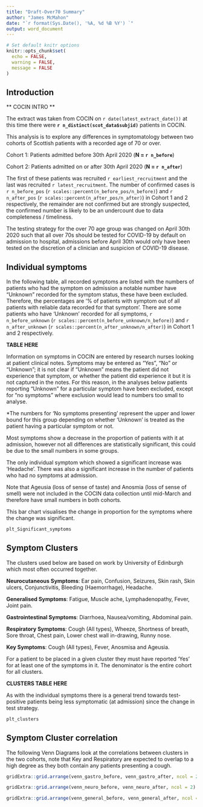 ```yaml
---
title: "Draft-Over70 Summary"
author: "James McMahon"
date: "`r format(Sys.Date(), '%A, %d %B %Y') `"
output: word_document
---
```


```r
# Set default knitr options
knitr::opts_chunk$set(
  echo = FALSE,
  warning = FALSE,
  message = FALSE
)
```

## Introduction

** COCIN INTRO **

The extract was taken from COCIN on `r date(latest_extract_date())` at this time there were **`r n_distinct(scot_data$subjid)`**  patients in COCIN.

This analysis is to explore any differences in symptomatology between two cohorts of Scottish patients with a recorded age of 70 or over.

Cohort 1: Patients admitted before 30th April 2020 (**N = `r n_before`**)

Cohort 2: Patients admitted on or after 30th April 2020 (**N = `r n_after`**)

The first of these patients was recruited <nobr>`r earliest_recruitment`</nobr> and the last was recruited <nobr>`r latest_recruitment`</nobr>. The number of confirmed cases is `r n_before_pos` (`r scales::percent(n_before_pos/n_before)`) and `r n_after_pos` (`r scales::percent(n_after_pos/n_after)`) in Cohort 1 and 2 respectively, the remainder are not confirmed but are strongly suspected, the confirmed number is likely to be an undercount due to data completeness / timeliness.

The testing strategy for the over 70 age group was changed on April 30th 2020 such that all over 70s should be tested for COVID-19 by default on admission to hospital, admissions before April 30th would only have been tested on the discretion of a clinician and suspicion of COVID-19 disease.

## Individual symptoms
In the following table, all recorded symptoms are listed with the numbers of patients who had the symptom on admission a notable number have "Unknown" recorded for the symptom status, these have been excluded. Therefore, the percentages are '% of patients with symptom out of all patients with reliable data recorded for that symptom'. There are some patients who have 'Unknown' recorded for all symptoms, `r n_before_unknown` (`r scales::percent(n_before_unknown/n_before)`) and `r n_after_unknown` (`r scales::percent(n_after_unknown/n_after)`) in Cohort 1 and 2 respectively.

**TABLE HERE**

Information on symptoms in COCIN are entered by research nurses looking at patient clinical notes. Symptoms may be entered as "Yes", "No" or "Unknown"; it is not clear if "Unknown" means the patient did not experience that symptom, or whether the patient did experience it but it is not captured in the notes. For this reason, in the analyses below patients reporting "Unknown" for a particular symptom have been excluded, except for "no symptoms" where exclusion would lead to numbers too small to analyse.

*The numbers for 'No symptoms presenting' represent the upper and lower bound for this group depending on whether 'Unknown' is treated as the patient having a particular symptom or not.

Most symptoms show a decrease in the proportion of patients with it at admission, however not all differences are statistically significant, this could be due to the small numbers in some groups.

The only individual symptom which showed a significant increase was 'Headache'. There was also a significant increase in the number of patients who had no symptoms at admission.

Note that Ageusia (loss of sense of taste) and Anosmia (loss of sense of smell) were not included in the COCIN data collection until mid-March and therefore have small numbers in both cohorts.

This bar chart visualises the change in proportion for the symptoms where the change was significant.

```r
plt_Significant_symptoms
```

## Symptom Clusters
The clusters used below are based on work by University of Edinburgh which most often occurred together.

**Neurocutaneous Symptoms**: Ear pain, Confusion, Seizures, Skin rash, Skin ulcers, Conjunctivitis, Bleeding (Haemorrhage), Headache.

**Generalised Symptoms**: Fatigue, Muscle ache, Lymphadenopathy, Fever, Joint pain.

**Gastrointestinal Symptoms**: Diarrhoea, Nausea/vomiting, Abdominal pain.

**Respiratory Symptoms**: Cough (All types), Wheeze, Shortness of breath, Sore throat, Chest pain, Lower chest wall in-drawing, Runny nose.


**Key Symptoms**: Cough (All types), Fever, Anosmisa and Ageusia.

For a patient to be placed in a given cluster they must have reported 'Yes' for at least one of the symptoms in it. The denominator is the entire cohort for all clusters.

**CLUSTERS TABLE HERE**

As with the individual symptoms there is a general trend towards test-positive patients being less symptomatic (at admission) since the change in test strategy.

```r
plt_clusters
```

## Symptom Cluster correlation
The following Venn Diagrams look at the correlations between clusters in the two cohorts, note that Key and Respiratory are expected to overlap to a high degree as they both contain any patients presenting a cough.

```r
gridExtra::grid.arrange(venn_gastro_before, venn_gastro_after, ncol = 2)

gridExtra::grid.arrange(venn_neuro_before, venn_neuro_after, ncol = 2)

gridExtra::grid.arrange(venn_general_before, venn_general_after, ncol = 2)
```
